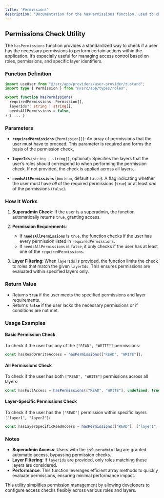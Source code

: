 ```yaml
---
title: 'Permissions'  
description: 'Documentation for the hasPermissions function, used to check user permissions.'  
---
```


## Permissions Check Utility

The `hasPermissions` function provides a standardized way to check if a user has the necessary permissions to perform certain actions within the application. It’s especially useful for managing access control based on roles, permissions, and specific layer identifiers.

### Function Definition

```typescript
import useUser from "@/src/app/providers/user-provider/zustand";
import type { Permission } from "@/src/app/types/roles";

export function hasPermissions(
  requiredPermissions: Permission[],
  layerIds?: string | string[],
  needsAllPermissions = false,
) { ... }
```

### Parameters

- **`requiredPermissions`** (`Permission[]`): An array of permissions that the user must have to proceed. This parameter is required and forms the basis of the permission check.
  
- **`layerIds`** (`string | string[]`, optional): Specifies the layers that the user’s roles should correspond to when performing the permission check. If not provided, the check is applied across all layers.

- **`needsAllPermissions`** (`boolean`, default `false`): A flag indicating whether the user must have *all* of the required permissions (`true`) or at least *one* of the permissions (`false`).

### How It Works

1. **Superadmin Check**: If the user is a superadmin, the function automatically returns `true`, granting access.
   
2. **Permission Requirements**:
   - If **`needsAllPermissions`** is `true`, the function checks if the user has every permission listed in `requiredPermissions`.
   - If `needsAllPermissions` is `false`, it only checks if the user has at least one of the `requiredPermissions`.
   
3. **Layer Filtering**: When `layerIds` is provided, the function limits the check to roles that match the given `layerIds`. This ensures permissions are evaluated within specified layers only.

### Return Value

- Returns **`true`** if the user meets the specified permissions and layer requirements.
- Returns **`false`** if the user lacks the necessary permissions or if conditions are not met.

### Usage Examples

#### Basic Permission Check

To check if the user has any of the `["READ", "WRITE"]` permissions:

```typescript
const hasReadOrWriteAccess = hasPermissions(["READ", "WRITE"]);
```

#### All Permissions Check

To check if the user has both `["READ", "WRITE"]` permissions across all layers:

```typescript
const hasFullAccess = hasPermissions(["READ", "WRITE"], undefined, true);
```

#### Layer-Specific Permissions Check

To check if the user has the `["READ"]` permission within specific layers `["layer1", "layer2"]`:

```typescript
const hasLayerSpecificReadAccess = hasPermissions(["READ"], ["layer1", "layer2"]);
```

### Notes
- **Superadmin Access**: Users with the `isSuperadmin` flag are granted automatic access, bypassing permission checks.
- **Layer Filtering**: If `layerIds` are provided, only roles matching these layers are considered.
- **Performance**: This function leverages efficient array methods to quickly evaluate permissions, ensuring minimal performance impact.

This utility simplifies permission management by allowing developers to configure access checks flexibly across various roles and layers.